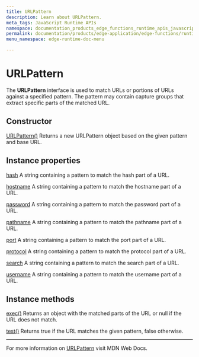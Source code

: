 ```yaml
---
title: URLPattern
description: Learn about URLPattern.
meta_tags: JavaScript Runtime APIs
namespace: documentation_products_edge_functions_runtime_apis_javascript_url_pattern
permalink: documentation/products/edge-application/edge-functions/runtime-apis/javascript/url-pattern
menu_namespace: edge-runtime-doc-menu

---
```


# URLPattern

The **URLPattern** interface is used to match URLs or portions of URLs against a specified pattern. The pattern may contain capture groups that extract specific parts of the matched URL.

## Constructor

[URLPattern()](https://developer.mozilla.org/en-US/docs/Web/API/URLPattern/URLPattern)
Returns a new URLPattern object based on the given pattern and base URL.

## Instance properties

[hash](https://developer.mozilla.org/en-US/docs/Web/API/URLPattern/URLPattern)
A string containing a pattern to match the hash part of a URL.

[hostname](https://developer.mozilla.org/en-US/docs/Web/API/URLPattern/hostname)
A string containing a pattern to match the hostname part of a URL.

[password](https://developer.mozilla.org/en-US/docs/Web/API/URLPattern/password)
A string containing a pattern to match the password part of a URL.

[pathname](https://developer.mozilla.org/en-US/docs/Web/API/URLPattern/pathname)
A string containing a pattern to match the pathname part of a URL.

[port](https://developer.mozilla.org/en-US/docs/Web/API/URLPattern/port) 
A string containing a pattern to match the port part of a URL.

[protocol](https://developer.mozilla.org/en-US/docs/Web/API/URLPattern/protocol)
A string containing a pattern to match the protocol part of a URL.

[search](https://developer.mozilla.org/en-US/docs/Web/API/URLPattern/search) 
A string containing a pattern to match the search part of a URL.

[username](https://developer.mozilla.org/en-US/docs/Web/API/URLPattern/username)
A string containing a pattern to match the username part of a URL.

## Instance methods

[exec()](https://developer.mozilla.org/en-US/docs/Web/API/URLPattern/exec) 
Returns an object with the matched parts of the URL or null if the URL does not match.

[test()](https://developer.mozilla.org/en-US/docs/Web/API/URLPattern/test) 
Returns true if the URL matches the given pattern, false otherwise.

---

For more information on [URLPattern](https://developer.mozilla.org/en-US/docs/Web/API/URLPattern) visit MDN Web Docs.
